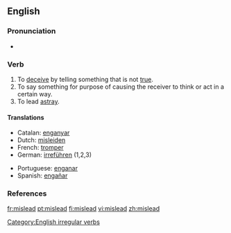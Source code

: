 ==English==

===Pronunciation===
*{{IPA|/'mɪsliːd/}}

===Verb===
{{en-verb|misleads|misleading|misled}}

# To [[deceive]] by telling something that is not [[true]].
# To say something for purpose of causing the receiver to think or act in a certain way.
# To lead [[astray]].

====Translations====
{{top}}
*Catalan: [[enganyar]]
*Dutch: [[misleiden]]
*French: [[tromper]]
*German: [[irreführen]] (1,2,3)
{{mid}}
*Portuguese: [[enganar]]
*Spanish: [[engañar]]
{{bottom}}

===References===
{{R:Century 1911}}
{{R:Webster 1913}}

[[Category:English irregular verbs]]

[[fr:mislead]]
[[pt:mislead]]
[[fi:mislead]]
[[vi:mislead]]
[[zh:mislead]]